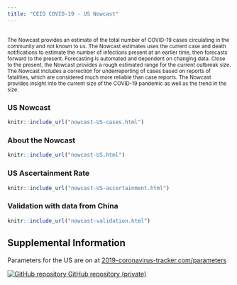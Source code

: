 ```yaml
---
title: "CEID COVID-19 - US Nowcast"
---
```

<p id="disclaimer"></p>

## {.tabset .tabset-fade}

<small>The Nowcast provides an estimate of the total number of COVID-19 cases circulating in the community and not known to us. The Nowcast estimates uses the current case and death notifications to estimate the number of infections present at an earlier time, then forecasts forward to the present. Forecasting is automated and dependent on changing data. Close to the present, the Nowcast provides a rough estimated range for the current outbreak size. The Nowcast includes a correction for underreporting of cases based on reports of fatalities, which are considered much more reliable than case reports. The Nowcast provides insight into the current size of the COVID-19 pandemic as well as the trend in the size. </small>

### US Nowcast

```r
knitr::include_url("nowcast-US-cases.html")
```
<script>iFrameResize({ log: false }, '#nowcast-case-reports')</script>

<!-- ### US Nowcast from fatalities -->

<!-- ```{r echo=FALSE, out.extra='id="nowcast-fatalities" scrolling="no" width="100%"'} -->
<!-- knitr::include_url("nowcast-US-fatalities.html") -->
<!-- ``` -->
<!-- <script>iFrameResize({ log: false }, '#nowcast-fatalities')</script> -->

### About the Nowcast

```r
knitr::include_url("nowcast-US.html")
```
<script>iFrameResize({ log: false }, '#nowcast-algorithm')</script>

### US Ascertainment Rate

```r
knitr::include_url("nowcast-US-ascertainment.html")
```
<script>iFrameResize({ log: false }, '#nowcast-ascertainment')</script>

### Validation with data from China
```r
knitr::include_url("nowcast-validation.html")
```
<script>iFrameResize({ log: false }, '#nowcast-validation')</script>

## Supplemental Information
  
<div class="container-frames">

Parameters for the US are on at [2019-coronavirus-tracker.com/parameters](http://2019-coronavirus-tracker.com/parameters)


<!--Preprint: [download]() -->
  
<p>
  <a href="https://github.com/CEIDatUGA/ncov-nowcast" taget="_blank">
  <img src="images/GitHub-Mark-64px.png" id="github-icon" alt="GitHub repository"/>
  GitHub repository (private)
  </a>
</p>
  
</div>
  
  
  